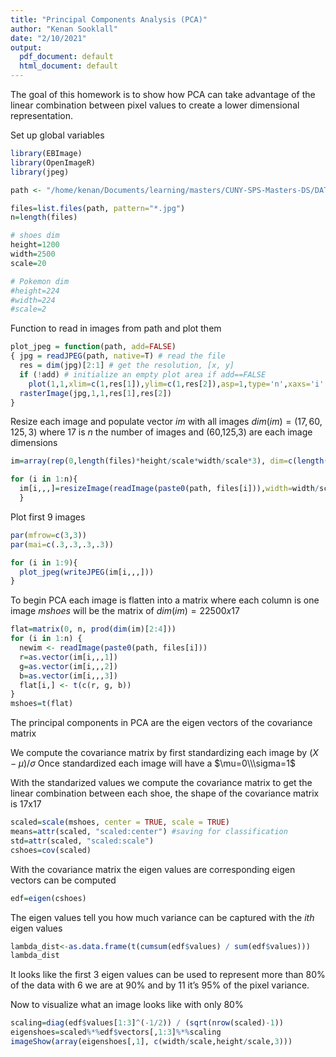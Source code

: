 ```yaml
---
title: "Principal Components Analysis (PCA)"
author: "Kenan Sooklall"
date: "2/10/2021"
output:
  pdf_document: default
  html_document: default
---
```




The goal of this homework is to show how PCA can take advantage of the linear combination between pixel values to create a lower dimensional representation.

Set up global variables

```r
library(EBImage)
library(OpenImageR)
library(jpeg)

path <- "/home/kenan/Documents/learning/masters/CUNY-SPS-Masters-DS/DATA_605/homeworks/homework4/images/shoes/"

files=list.files(path, pattern="*.jpg")
n=length(files)

# shoes dim
height=1200
width=2500
scale=20

# Pokemon dim
#height=224
#width=224
#scale=2
```

Function to read in images from path and plot them


```r
plot_jpeg = function(path, add=FALSE)
{ jpg = readJPEG(path, native=T) # read the file
  res = dim(jpg)[2:1] # get the resolution, [x, y]
  if (!add) # initialize an empty plot area if add==FALSE
    plot(1,1,xlim=c(1,res[1]),ylim=c(1,res[2]),asp=1,type='n',xaxs='i',yaxs='i',xaxt='n',yaxt='n',xlab='',ylab='',bty='n')
  rasterImage(jpg,1,1,res[1],res[2])
}
```

Resize each image and populate vector $im$ with all images $dim(im) = (17, 60, 125, 3)$
where 17 is $n$ the number of images and (60,125,3) are each image dimensions

```r
im=array(rep(0,length(files)*height/scale*width/scale*3), dim=c(length(files), width/scale, height/scale, 3))

for (i in 1:n){
  im[i,,,]=resizeImage(readImage(paste0(path, files[i])),width=width/scale, height=height/scale)
  }
```

Plot first 9 images

```r
par(mfrow=c(3,3))
par(mai=c(.3,.3,.3,.3))

for (i in 1:9){
  plot_jpeg(writeJPEG(im[i,,,]))
}
```

To begin PCA each image is flatten into a matrix where each column is one image
$mshoes$ will be the matrix of  $dim(im) = 22500 x 17$

```r
flat=matrix(0, n, prod(dim(im)[2:4]))
for (i in 1:n) {
  newim <- readImage(paste0(path, files[i]))
  r=as.vector(im[i,,,1]) 
  g=as.vector(im[i,,,2])
  b=as.vector(im[i,,,3])
  flat[i,] <- t(c(r, g, b))
}
mshoes=t(flat)
```


The principal components in PCA are the eigen vectors of the covariance matrix

We compute the covariance matrix by first standardizing each image by $(X - \mu) / \sigma$
Once standardized each image will have a 
$\mu=0\\\sigma=1$

With the standarized values we compute the covariance matrix to get the linear combination 
between each shoe, the shape of the covariance matrix is 17x17

```r
scaled=scale(mshoes, center = TRUE, scale = TRUE)
means=attr(scaled, "scaled:center") #saving for classification
std=attr(scaled, "scaled:scale") 
cshoes=cov(scaled)
```


With the covariance matrix the eigen values are corresponding eigen vectors can be computed

```r
edf=eigen(cshoes)
```

The eigen values tell you how much variance can be captured with the $ith$ eigen values

```r
lambda_dist<-as.data.frame(t(cumsum(edf$values) / sum(edf$values)))
lambda_dist
```

It looks like the first 3 eigen values can be used to represent more than 80% of the data with 6 we are at 90%
and by 11 it's 95% of the pixel variance.

Now to visualize what an image looks like with only 80%

```r
scaling=diag(edf$values[1:3]^(-1/2)) / (sqrt(nrow(scaled)-1))
eigenshoes=scaled%*%edf$vectors[,1:3]%*%scaling
imageShow(array(eigenshoes[,1], c(width/scale,height/scale,3)))
```